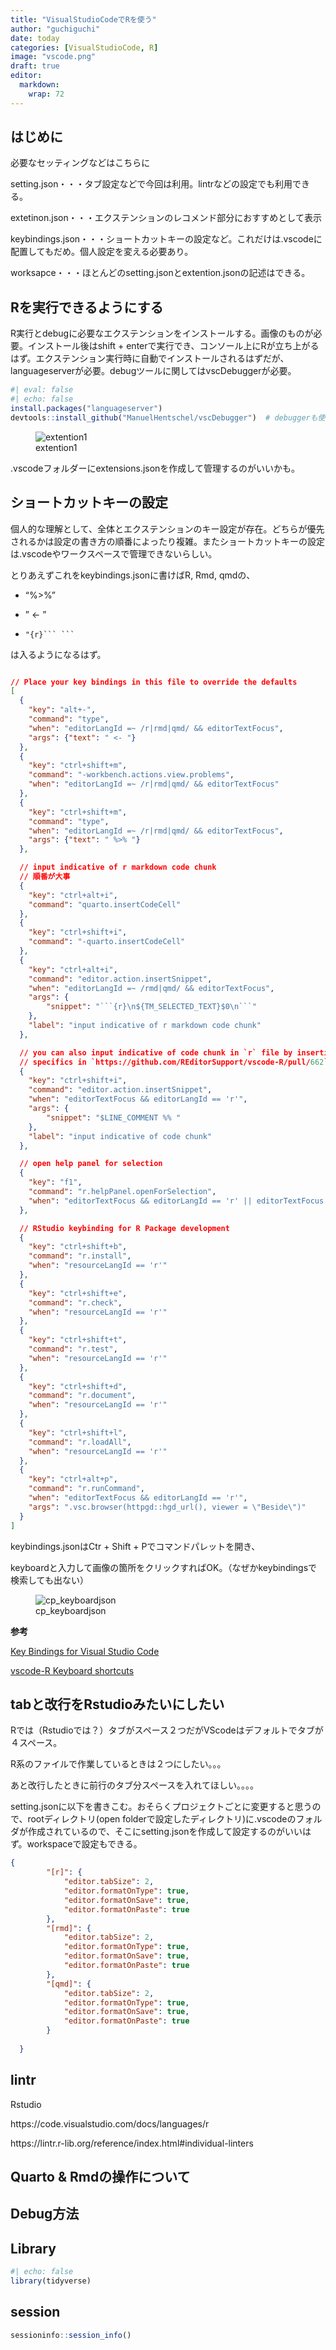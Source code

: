 ```yaml
---
title: "VisualStudioCodeでRを使う"
author: "guchiguchi"
date: today
categories: [VisualStudioCode, R]
image: "vscode.png"
draft: true
editor: 
  markdown: 
    wrap: 72
---
```


## はじめに

必要なセッティングなどはこちらに

setting.json・・・タブ設定などで今回は利用。lintrなどの設定でも利用できる。

extetinon.json・・・エクステンションのレコメンド部分におすすめとして表示

keybindings.json・・・ショートカットキーの設定など。これだけは.vscodeに配置してもだめ。個人設定を変える必要あり。

worksapce・・・ほとんどのsetting.jsonとextention.jsonの記述はできる。

## Rを実行できるようにする

R実行とdebugに必要なエクステンションをインストールする。画像のものが必要。インストール後はshift +
enterで実行でき、コンソール上にRが立ち上がるはず。エクステンション実行時に自動でインストールされるはずだが、languageserverが必要。debugツールに関してはvscDebuggerが必要。

```r
#| eval: false
#| echo: false
install.packages("languageserver")
devtools::install_github("ManuelHentschel/vscDebugger")  # debuggerも使う場合
```

![extention1](extention1.png){fig-align="center"}

.vscodeフォルダーにextensions.jsonを作成して管理するのがいいかも。

## ショートカットキーの設定

個人的な理解として、全体とエクステンションのキー設定が存在。どちらが優先されるかは設定の書き方の順番によったり複雑。またショートカットキーの設定は.vscodeやワークスペースで管理できないらしい。

とりあえずこれをkeybindings.jsonに書けばR, Rmd, qmdの、

-   "%\>%"

-   " \<- "

-   ```` "{r}``` ``` ````

は入るようになるはず。

``` json

// Place your key bindings in this file to override the defaults
[
  {
    "key": "alt+-",
    "command": "type",
    "when": "editorLangId =~ /r|rmd|qmd/ && editorTextFocus",
    "args": {"text": " <- "}
  },
  {
    "key": "ctrl+shift+m",
    "command": "-workbench.actions.view.problems",
    "when": "editorLangId =~ /r|rmd|qmd/ && editorTextFocus"
  },
  {
    "key": "ctrl+shift+m",
    "command": "type",
    "when": "editorLangId =~ /r|rmd|qmd/ && editorTextFocus",
    "args": {"text": " %>% "}
  },

  // input indicative of r markdown code chunk
  // 順番が大事
  {
    "key": "ctrl+alt+i",
    "command": "quarto.insertCodeCell"
  },
  {
    "key": "ctrl+shift+i",
    "command": "-quarto.insertCodeCell"
  },
  {
    "key": "ctrl+alt+i",
    "command": "editor.action.insertSnippet",
    "when": "editorLangId =~ /rmd|qmd/ && editorTextFocus",
    "args": {
        "snippet": "```{r}\n${TM_SELECTED_TEXT}$0\n```"
    },
    "label": "input indicative of r markdown code chunk"
  },

  // you can also input indicative of code chunk in `r` file by inserting "# %% ":
  // specifics in `https://github.com/REditorSupport/vscode-R/pull/662`
  {
    "key": "ctrl+shift+i",
    "command": "editor.action.insertSnippet",
    "when": "editorTextFocus && editorLangId == 'r'",
    "args": {
        "snippet": "$LINE_COMMENT %% "
    },
    "label": "input indicative of code chunk"
  },

  // open help panel for selection
  {
    "key": "f1",
    "command": "r.helpPanel.openForSelection",
    "when": "editorTextFocus && editorLangId == 'r' || editorTextFocus && editorLangId == 'rmd'"
  },

  // RStudio keybinding for R Package development
  {
    "key": "ctrl+shift+b",
    "command": "r.install",
    "when": "resourceLangId == 'r'"
  },
  {
    "key": "ctrl+shift+e",
    "command": "r.check",
    "when": "resourceLangId == 'r'"
  },
  {
    "key": "ctrl+shift+t",
    "command": "r.test",
    "when": "resourceLangId == 'r'"
  },
  {
    "key": "ctrl+shift+d",
    "command": "r.document",
    "when": "resourceLangId == 'r'"
  },
  {
    "key": "ctrl+shift+l",
    "command": "r.loadAll",
    "when": "resourceLangId == 'r'"
  },
  {
    "key": "ctrl+alt+p",
    "command": "r.runCommand",
    "when": "editorTextFocus && editorLangId == 'r'",
    "args": ".vsc.browser(httpgd::hgd_url(), viewer = \"Beside\")"
  }
]
```

keybindings.jsonはCtr + Shift + Pでコマンドパレットを開き、

keyboardと入力して画像の箇所をクリックすればOK。（なぜかkeybindingsで検索しても出ない）

![cp_keyboardjson](keyboardjoson.png)

**参考**

[Key Bindings for Visual Studio
Code](https://code.visualstudio.com/docs/getstarted/keybindings)

[vscode-R Keyboard
shortcuts](https://github.com/REditorSupport/vscode-R/wiki/Keyboard-shortcuts)

## tabと改行をRstudioみたいにしたい

Rでは（Rstudioでは？）タブがスペース２つだがVScodeはデフォルトでタブが４スペース。

R系のファイルで作業しているときは２つにしたい。。。

あと改行したときに前行のタブ分スペースを入れてほしい。。。。

setting.jsonに以下を書きこむ。おそらくプロジェクトごとに変更すると思うので、rootディレクトリ(open
folderで設定したディレクトリ)に.vscodeのフォルダが作成されているので、そこにsetting.jsonを作成して設定するのがいいはず。workspaceで設定もできる。

``` json
{
        "[r]": { 
            "editor.tabSize": 2,
            "editor.formatOnType": true,
            "editor.formatOnSave": true,
            "editor.formatOnPaste": true
        },
        "[rmd]": { 
            "editor.tabSize": 2,
            "editor.formatOnType": true,
            "editor.formatOnSave": true,
            "editor.formatOnPaste": true
        },
        "[qmd]": { 
            "editor.tabSize": 2,
            "editor.formatOnType": true,
            "editor.formatOnSave": true,
            "editor.formatOnPaste": true
        }
    
  }
```

## lintr

Rstudio

https://code.visualstudio.com/docs/languages/r

https://lintr.r-lib.org/reference/index.html#individual-linters

## Quarto & Rmdの操作について

## Debug方法

## Library

```r
#| echo: false
library(tidyverse)

```

## session

```r
sessioninfo::session_info()
```
